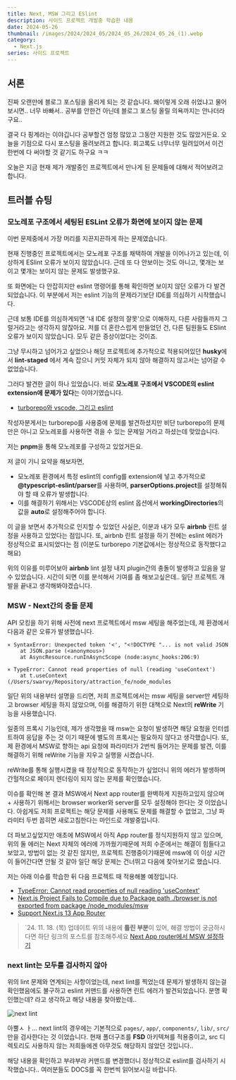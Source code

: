 ```yaml
---
title: Next, MSW 그리고 ESlint
description: 사이드 프로젝트 개발중 학습한 내용
date: 2024-05-26
thumbnail: /images/2024/2024_05/2024_05_26/2024_05_26_(1).webp
category:
  - Next.js
series: 사이드 프로젝트
---
```


## 서론

진짜 오랜만에 블로그 포스팅을 올리게 되는 것 같습니다. 왜이렇게 오래 쉬었냐고 물어보시면.. 너무 바빠서..
공부를 안한건 아닌데 블로그 포스팅 올릴 의욕까지는 안나더라구요..

결국 다 핑계라는 이야깁니다 공부할건 엄청 많았고 그동안 지원한 것도 많았거든요.
오늘을 기점으로 다시 포스팅을 올려보려고 합니다. 회고록도 너무너무 밀려있어서 이건 한번에 다 써야할 것 같기도 하구요 ㅋㅋ

오늘은 지금 현재 제가 개발중인 프로젝트에서 만나게 된 문제들에 대해서 적어보려고 합니다.

## 트러블 슈팅

### 모노레포 구조에서 세팅된 ESLint 오류가 화면에 보이지 않는 문제

이번 문제중에서 가장 머리를 지끈지끈하게 하는 문제였습니다.

현재 진행중인 프로젝트에서는 모노레포 구조를 채택하여 개발을 이어나가고 있는데, 이상하게 ESlint 오류가 보이지 않았습니다.
근데 또 다 안보이는 것도 아니고, 몇개는 보이고 몇개는 보이지 않는 문제도 발생했구요.

또 화면에는 다 안잡히지만 eslint 명령어를 통해 확인하면 보이지 않던 오류가 다 발견되었습니다.
이 부분에서 저는 eslint 기능의 문제라기보단 IDE를 의심하기 시작했습니다.

근데 보통 IDE를 의심하게되면 '내 IDE 설정의 잘못'으로 이해하지, 다른 사람들까지 그럴거라고는 생각하지 않잖아요.
저를 더 혼란스럽게 만들었던 건, 다른 팀원들도 ESlint 오류가 보이지 않았습니다. 모두 같은 증상이었다는 것이죠.

그냥 무시하고 넘어가고 싶었으나 해당 프로젝트에 추가적으로 적용되어있던 **husky**에서 **lint-staged** 에서 계속 잡으니 커밋 자체가 되지 않아 해결하지 않고서는 넘어갈 수 없었습니다.

그러다 발견한 글이 하나 있었습니다. 바로 **모노레포 구조에서 VSCODE의 eslint extension에 문제가 있다**는 이야기였습니다.

- [turborepo와 vscode, 그리고 eslint](https://velog.io/@soorokim/monorepo%EC%99%80-vscode-%EA%B7%B8%EB%A6%AC%EA%B3%A0-eslint)

작성자분게서는 turborepo를 사용중에 문제를 발견하셨지만 비단 turborepo의 문제만은 아니고 모노레포를 사용하면 겪을 수 있는 문제일 거라고 하셨는데 맞았습니다.

저는 **pnpm**을 통해 모노레포를 구성하고 있었거든요.

저 글이 기니 요약을 해보자면,

- 모노레포 환경에서 특정 eslint의 config를 extension에 넣고 추가적으로 **@typescript-eslint/parser**를 사용하며, **parserOptions.project**를 설정해줘야 할 때 오류가 발생합니다.
- 이를 해결하기 위해서는 VSCODE상의 eslint 옵션에서 **workingDirectories**의 값을 **auto**로 설정해주어야 합니다.

이 글을 보면서 추가적으로 인지할 수 있었던 사실은, 이분과 내가 모두 **airbnb** 린트 설정을 사용하고 있었다는 점입니다.
또, airbnb 린트 설정을 하기 전에는 eslint 에러가 정상적으로 표시되었다는 점 (이분도 turborepo 기본값에서는 정상적으로 동작했다고 해요)

위의 이유를 미루어보아 **airbnb** lint 설정 내지 plugin간의 충돌이 발생하고 있음을 알 수 있었습니다.
시간이 되면 이를 분석해서 기여를 좀 해보고싶은데.. 일단 프로젝트 개발을 끝내고 생각해봐야겠습니다.

### MSW - Next간의 충돌 문제

API 모킹을 하기 위해 사전에 next 프로젝트에서 msw 세팅을 해주었는데, 제 환경에서 다음과 같은 오류가 발생했습니다.

```text
⨯ SyntaxError: Unexpected token '<', "<!DOCTYPE "... is not valid JSON
    at JSON.parse (<anonymous>)
    at AsyncResource.runInAsyncScope (node:async_hooks:206:9)
```

```text
⨯ TypeError: Cannot read properties of null (reading 'useContext')
    at t.useContext (/Users/swarvy/Repository/attraction_fe/node_modules
```

일단 위의 내용부터 설명을 드리면, 저희 프로젝트에서는 msw 세팅을 server만 세팅하고 browser 세팅을 하지 않았으며, 이를 해결하기 위한 대책으로 Next의 **reWrite** 기능을 사용했습니다.

일종의 프록시 기능인데, 제가 생각했을 때 msw는 요청이 발생하면 해당 요청을 인터셉트하여 응답을 주는 것 이기 때문에 별도의 프록시는 필요하지 않다고 생각했습니다.
또, 제 환경에서 MSW로 향하는 api 요청에 파라미터가 2번씩 들어가는 문제를 발견, 이를 해결하기 위해 reWrite 기능을 지우고 실행을 시켰습니다.

reWrite를 통해 실행시켰을 때 정상적으로 동작하는가 싶었더니 위의 에러가 발생하며 간헐적으로 페이지 렌더링이 되지 않는 문제를 확인했습니다.

이슈를 확인해 본 결과 MSW에서 Next app router를 완벽하게 지원하고있지 않으며 + 사용하기 위해서는 browser worker와 server를 모두 설정해야 한다는 것 이었습니다.
아쉽게도 저희 프로젝트는 해당 문제를 사용해도 문제를 해결할 수 없었고, 그냥 파라미터 두번 꼽히면 새로고침한다는 마인드로 개발중입니다.

더 파보고싶었지만 애초에 MSW에서 아직 App router를 정식지원하지 않고 있으며, 위의 둘 에러는 Next 자체의 에러에 가까웠기때문에 저희 수준에서는 해결이 힘들다고 보았고,
방법이 없는 것 같진 않지만, 프로젝트 진행중이기때문에 msw에 이 이상 시간이 들어간다면 안될 것 같아 일단 해당 문제는 건너뛰고 다음에 찾아보기로 했습니다.

저는 아래 이슈를 학습한 뒤 다음 프로젝트 때 적용해볼 예정입니다.

- [TypeError: Cannot read properties of null reading 'useContext'](https://github.com/vercel/next.js/discussions/43577)
- [Next.js Project Fails to Compile due to Package path ./browser is not exported from package /node_modules/msw](https://github.com/mswjs/msw/issues/1801)
- [Support Next.js 13 App Router](https://github.com/mswjs/msw/issues/1644)

> `24. 11. 18. (목) 업데이트
> 위의 내용에 **틀린 부분**이 있어, 해결 방법이 궁금하시다면 하단 링크의 포스트를 참조해주세요
> [Next App router에서 MSW 설정하기](https://caffhheiene.vercel.app/posts/detail/51)

### next lint는 모두를 검사하지 않아

위의 lint 문제와 연계되는 사항이었는데, next lint를 찍었는데 문제가 발생하지 않는걸 확인했음에도 불구하고 eslint 커맨드를 사용하면 린트 에러가 발견되었습니다.
분명 확인했는데? 라고 생각하고 해당 내용을 찾아봤는데..

![next lint](</images/2024/2024_05/2024_05_26/2024_05_26_(2).webp>)

아뿔ㅅ ㅏ... next lint의 경우에는 기본적으로 `pages/`, `app/`, `components/`, `lib/`, `src/` 만을 검사한다는 것 이었습니다.
현재 폴더구조를 **FSD** 아키텍쳐를 적용중이고, src 디렉토리도 사용하지 않는 저희들에겐 아무것도 해당하지 않았던 것입니다..

해당 내용을 확인하고 부랴부랴 커맨드를 변경했더니 정상적으로 eslint를 검사하기 시작했습니다.. 여러분들도 DOCS를 꼭 한번씩 읽어보시길 바랍니다.
